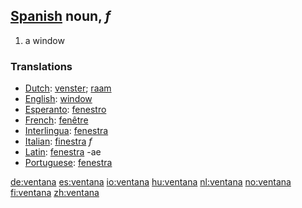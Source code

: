 == [[Spanish]] noun, ''f'' ==
#a window

=== Translations ===
*[[Dutch]]: [[venster]]; [[raam]]
*[[English]]: [[window]]
*[[Esperanto]]: [[fenestro]]
*[[French]]: [[fenêtre]]
*[[Interlingua]]: [[fenestra]]
*[[Italian]]: [[finestra]] ''f''
*[[Latin]]: [[fenestra]] -ae
*[[Portuguese]]: [[fenestra]]

[[de:ventana]]
[[es:ventana]]
[[io:ventana]]
[[hu:ventana]]
[[nl:ventana]]
[[no:ventana]]
[[fi:ventana]]
[[zh:ventana]]